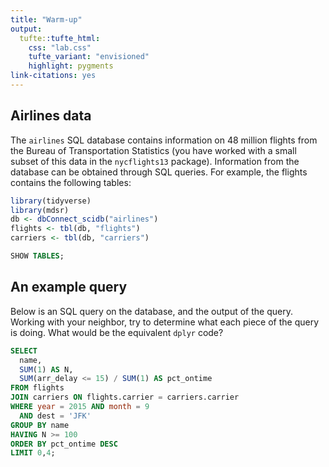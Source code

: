 ```yaml
---
title: "Warm-up"
output: 
  tufte::tufte_html:
    css: "lab.css"
    tufte_variant: "envisioned"
    highlight: pygments
link-citations: yes
---
```


## Airlines data

The `airlines` SQL database contains information on 48 million flights from the Bureau of Transportation Statistics (you have worked with a small subset of this data in the `nycflights13` package). Information from the database can be obtained through SQL queries. For example, the flights contains the following tables:

```r
library(tidyverse)
library(mdsr)
db <- dbConnect_scidb("airlines")
flights <- tbl(db, "flights")
carriers <- tbl(db, "carriers")
```

```sql
SHOW TABLES;
```

## An example query

Below is an SQL query on the database, and the output of the query. Working with your neighbor, try to determine what each piece of the query is doing. What would be the equivalent `dplyr` code? 

```sql
SELECT 
  name,
  SUM(1) AS N, 
  SUM(arr_delay <= 15) / SUM(1) AS pct_ontime
FROM flights
JOIN carriers ON flights.carrier = carriers.carrier
WHERE year = 2015 AND month = 9
  AND dest = 'JFK'
GROUP BY name 
HAVING N >= 100
ORDER BY pct_ontime DESC
LIMIT 0,4;
```




